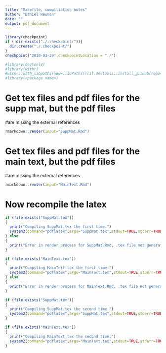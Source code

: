 ```yaml
---
title: "Makefile, compiliation notes"
author: "Daniel Reuman"
date: ""
output: pdf_document
---
```


<!--checkpoint package - when present, uses the package, sets up a local
installation of all packages as they existed on the date specified, in the
same directory as this file. If you don't want to use checkpoint, delete 
this chunk. Change the date to desired checkpoint date.-->
```r
library(checkpoint)
if (!dir.exists("./.checkpoint/")){
  dir.create("./.checkpoint/")
}
checkpoint("2018-03-29",checkpointLocation = "./")
```

<!--For installing packages from github. Installs them in the same package 
used by checkpoint. To use this chunk, uncomment the code, and then just 
replace markers <github user name>, <package name>, and <tag or branch name>
below with the user name and package name and tag or branch name as indicated.
If you don't know the tag or branch name your best guess is probably "master".-->
```r
#library(devtools)
#library(withr)
#withr::with_libpaths(new=.libPaths()[1],devtools::install_github(repo="<github user name>/<package name>",ref="<tag or branch name>",force=TRUE))
#library(<package name>)
```

# Get tex files and pdf files for the supp mat, but the pdf files 
#are missing the external references 

```r
rmarkdown::render(input="SuppMat.Rmd")
```

# Get tex files and pdf files for the main text, but the pdf files 
#are missing the external references 

```r
rmarkdown::render(input="MainText.Rmd") 
```

# Now recompile the latex

```r
if (file.exists("SuppMat.tex"))
{
  print("Compiling SuppMat.tex the first time:")
  system2(command="pdflatex",args="SuppMat.tex",stdout=TRUE,stderr=TRUE)
} else
{
  print("Error in render process for SuppMat.Rmd, .tex file not generated, so not compiled.")
}
```

```r
if (file.exists("MainText.tex"))
{
  print("Compiling MainText.tex the first time:")
  system2(command="pdflatex",args="MainText.tex",stdout=TRUE,stderr=TRUE)
} else
{
  print("Error in render process for MainText.Rmd, .tex file not generated, so not compiled.")
}
```

```r
if (file.exists("SuppMat.tex"))
{
  print("Compiling SuppMat.tex the second time:")
  system2(command="pdflatex",args="SuppMat.tex",stdout=TRUE,stderr=TRUE)
} 
```

```r
if (file.exists("MainText.tex"))
{
  print("Compiling MainText.tex the second time:")
  system2(command="pdflatex",args="MainText.tex",stdout=TRUE,stderr=TRUE)
} 
```